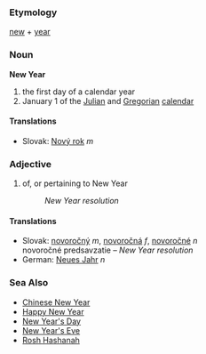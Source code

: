 === Etymology ===
[[new]] + [[year]]
=== Noun ===
'''New Year'''
# the first day of a calendar year
# January 1 of the [[Julian calendar|Julian]] and [[Gregorian calendar|Gregorian]] [[calendars|calendar]]
==== Translations ====
*Slovak: [[Nový rok]] ''m''
=== Adjective ===
# of, or pertaining to New Year
#: ''New Year resolution''
==== Translations ====
*Slovak: [[novoročný]] ''m'', [[novoročná]] ''f'', [[novoročné]] ''n''<br />novoročné predsavzatie &ndash; ''New Year resolution''
*German: [[Neues Jahr]] ''n''

=== Sea Also ===
* [[Chinese New Year]]
* [[Happy New Year]]
* [[New Year's Day]]
* [[New Year's Eve]]
* [[Rosh Hashanah]]